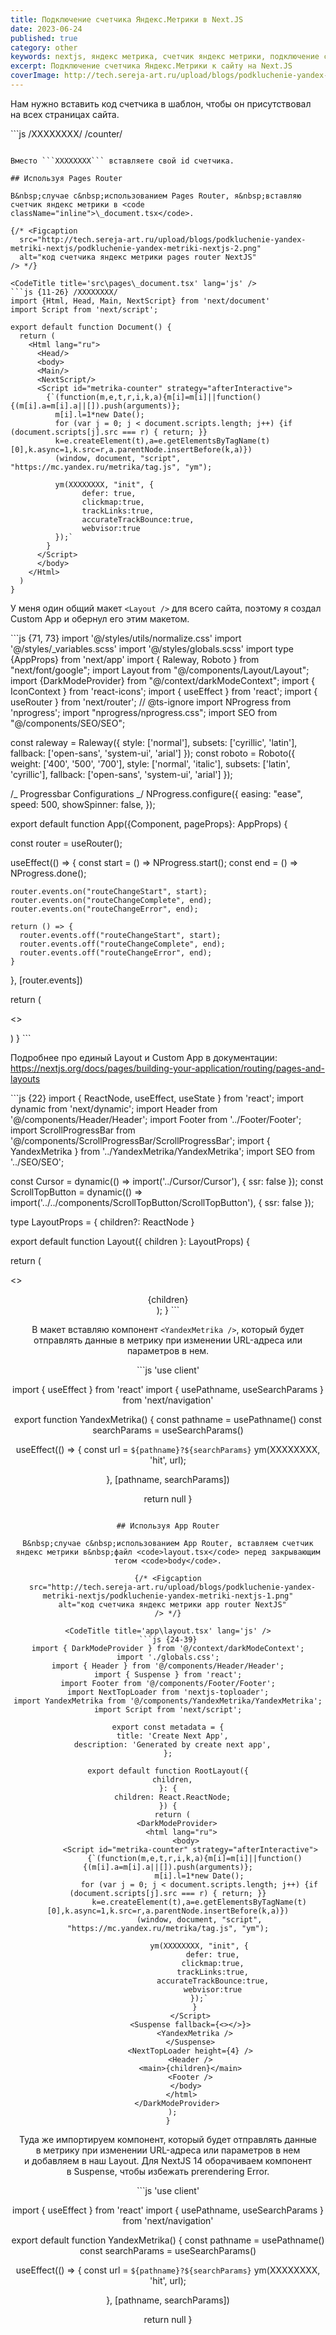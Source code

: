 ```yaml
---
title: Подключение счетчика Яндекс.Метрики в Next.JS
date: 2023-06-24
published: true
category: other
keywords: nextjs, яндекс метрика, счетчик яндекс метрики, подключение счетчика яндекс метрики
excerpt: Подключение счетчика Яндекс.Метрики к сайту на Next.JS
coverImage: http://tech.sereja-art.ru/upload/blogs/podkluchenie-yandex-metriki-nextjs/podkluchenie-yandex-metriki-nextjs-preview.jpg
---
```


Нам нужно вставить код счетчика в&nbsp;шаблон, чтобы он&nbsp;присутствовал на&nbsp;всех страницах сайта.

<CodeTitle title='Код счетчика Яндекс Метрики для NextJS' lang='js' />
```js /XXXXXXXX/ /counter/
<Script id="metrika-counter" strategy="afterInteractive">
  {`(function(m,e,t,r,i,k,a){m[i]=m[i]||function(){(m[i].a=m[i].a||[]).push(arguments)};
    m[i].l=1*new Date();
    for (var j = 0; j < document.scripts.length; j++) {if (document.scripts[j].src === r) { return; }}
    k=e.createElement(t),a=e.getElementsByTagName(t)[0],k.async=1,k.src=r,a.parentNode.insertBefore(k,a)})
    (window, document, "script", "https://mc.yandex.ru/metrika/tag.js", "ym");

    ym(XXXXXXXX, "init", {
          defer: true,
          clickmap:true,
          trackLinks:true,
          accurateTrackBounce:true,
          webvisor:true
    });`
  }
</Script>
```

Вместо ```XXXXXXXX``` вставляете свой id счетчика.

## Используя Pages Router

В&nbsp;случае с&nbsp;использованием Pages Router, я&nbsp;вставляю счетчик яндекс метрики в <code className="inline">\_document.tsx</code>.

{/* <Figcaption
  src="http://tech.sereja-art.ru/upload/blogs/podkluchenie-yandex-metriki-nextjs/podkluchenie-yandex-metriki-nextjs-2.png"
  alt="код счетчика яндекс метрики pages router NextJS"
/> */}

<CodeTitle title='src\pages\_document.tsx' lang='js' />
```js {11-26} /XXXXXXXX/
import {Html, Head, Main, NextScript} from 'next/document'
import Script from 'next/script';

export default function Document() {
  return (
    <Html lang="ru">
      <Head/>
      <body>
      <Main/>
      <NextScript/>
      <Script id="metrika-counter" strategy="afterInteractive">
        {`(function(m,e,t,r,i,k,a){m[i]=m[i]||function(){(m[i].a=m[i].a||[]).push(arguments)};
          m[i].l=1*new Date();
          for (var j = 0; j < document.scripts.length; j++) {if (document.scripts[j].src === r) { return; }}
          k=e.createElement(t),a=e.getElementsByTagName(t)[0],k.async=1,k.src=r,a.parentNode.insertBefore(k,a)})
          (window, document, "script", "https://mc.yandex.ru/metrika/tag.js", "ym");

          ym(XXXXXXXX, "init", {
                defer: true,
                clickmap:true,
                trackLinks:true,
                accurateTrackBounce:true,
                webvisor:true
          });`
        }
      </Script>
      </body>
    </Html>
  )
}
```

У&nbsp;меня один общий макет ```<Layout />``` для всего сайта, поэтому я&nbsp;создал Custom App и&nbsp;обернул его этим макетом.

<CodeTitle title='src\pages\_app.tsx' lang='js' />
```js {71, 73}
import '@/styles/utils/normalize.css'
import '@/styles/_variables.scss'
import '@/styles/globals.scss'
import type {AppProps} from 'next/app'
import { Raleway, Roboto } from "next/font/google";
import Layout from "@/components/Layout/Layout";
import {DarkModeProvider} from "@/context/darkModeContext";
import { IconContext } from 'react-icons';
import { useEffect } from 'react';
import { useRouter } from 'next/router';
// @ts-ignore
import NProgress from 'nprogress';
import "nprogress/nprogress.css";
import SEO from "@/components/SEO/SEO";

const raleway = Raleway({
  style: ['normal'],
  subsets: ['cyrillic', 'latin'],
  fallback: ['open-sans', 'system-ui', 'arial']
});
const roboto = Roboto({
  weight: ['400', '500', '700'],
  style: ['normal', 'italic'],
  subsets: ['latin', 'cyrillic'],
  fallback: ['open-sans', 'system-ui', 'arial']
});

/_ Progressbar Configurations _/
NProgress.configure({
  easing: "ease",
  speed: 500,
  showSpinner: false,
});

export default function App({Component, pageProps}: AppProps) {

const router = useRouter();

useEffect(() => {
const start = () => NProgress.start();
const end = () => NProgress.done();

    router.events.on("routeChangeStart", start);
    router.events.on("routeChangeComplete", end);
    router.events.on("routeChangeError", end);

    return () => {
      router.events.off("routeChangeStart", start);
      router.events.off("routeChangeComplete", end);
      router.events.off("routeChangeError", end);
    }

}, [router.events])

return (

<>
  <style jsx global>{`
  html {
  font-family: ${roboto.style.fontFamily};
  }
  h1, h2, h3, h4, h5, h6 {
    font-family: ${raleway.style.fontFamily};
    margin-bottom: 0.5em;
  }
  `}</style>

  <DarkModeProvider>
    <IconContext.Provider value={{ color: 'var(--icons-color)' }}>
      <Layout>
        <Component {...pageProps} />
      </Layout>
    </ IconContext.Provider>
  </DarkModeProvider>
</>
)
}
```

Подробнее про единый Layout и&nbsp;Custom App в&nbsp;документации: <a href="https://nextjs.org/docs/pages/building-your-application/routing/pages-and-layouts">https://nextjs.org/docs/pages/building-your-application/routing/pages-and-layouts</a>

<CodeTitle title='src\components\Layout\Layout.tsx' lang='js' />
```js {22}
import { ReactNode, useEffect, useState } from 'react';
import dynamic from 'next/dynamic';
import Header from '@/components/Header/Header';
import Footer from '../Footer/Footer';
import ScrollProgressBar from '@/components/ScrollProgressBar/ScrollProgressBar';
import { YandexMetrika } from '../YandexMetrika/YandexMetrika';
import SEO from '../SEO/SEO';

const Cursor = dynamic(() => import('../Cursor/Cursor'), { ssr: false });
const ScrollTopButton = dynamic(() => import('../../components/ScrollTopButton/ScrollTopButton'), { ssr: false });

type LayoutProps = {
  children?: ReactNode
}

export default function Layout({ children }: LayoutProps) {

return (

<>
  <SEO />
  <YandexMetrika />
  <Cursor />
  <Header />
  <main className="main-content-pt">{children}</main>
  <Footer />
  <ScrollTopButton />
  <ScrollProgressBar />
</>
); }
```

В&nbsp;макет вставляю компонент ```<YandexMetrika />```, который будет отправлять данные в&nbsp;метрику при изменении URL-адреса или параметров в&nbsp;нем.

<CodeTitle title='src\components\YandexMetrika\YandexMetrika.jsx' lang='js' />
```js
'use client'

import { useEffect } from 'react'
import { usePathname, useSearchParams } from 'next/navigation'

export function YandexMetrika() {
  const pathname = usePathname()
  const searchParams = useSearchParams()

useEffect(() => {
  const url = `${pathname}?${searchParams}`
  ym(XXXXXXXX, 'hit', url);

}, [pathname, searchParams])

  return null
}
```

## Используя App Router

В&nbsp;случае с&nbsp;использованием App Router, вставляем счетчик яндекс метрики в&nbsp;файл <code>layout.tsx</code> перед закрывающим тегом <code>body</code>.

{/* <Figcaption
  src="http://tech.sereja-art.ru/upload/blogs/podkluchenie-yandex-metriki-nextjs/podkluchenie-yandex-metriki-nextjs-1.png"
  alt="код счетчика яндекс метрики app router NextJS"
/> */}

<CodeTitle title='app\layout.tsx' lang='js' />
```js {24-39}
import { DarkModeProvider } from '@/context/darkModeContext';
import './globals.css';
import { Header } from '@/components/Header/Header';
import { Suspense } from 'react';
import Footer from '@/components/Footer/Footer';
import NextTopLoader from 'nextjs-toploader';
import YandexMetrika from '@/components/YandexMetrika/YandexMetrika';
import Script from 'next/script';

export const metadata = {
  title: 'Create Next App',
  description: 'Generated by create next app',
};

export default function RootLayout({
  children,
}: {
  children: React.ReactNode;
}) {
  return (
    <DarkModeProvider>
      <html lang="ru">
        <body>
          <Script id="metrika-counter" strategy="afterInteractive">
            {`(function(m,e,t,r,i,k,a){m[i]=m[i]||function(){(m[i].a=m[i].a||[]).push(arguments)};
              m[i].l=1*new Date();
              for (var j = 0; j < document.scripts.length; j++) {if (document.scripts[j].src === r) { return; }}
              k=e.createElement(t),a=e.getElementsByTagName(t)[0],k.async=1,k.src=r,a.parentNode.insertBefore(k,a)})
              (window, document, "script", "https://mc.yandex.ru/metrika/tag.js", "ym");

              ym(XXXXXXXX, "init", {
                    defer: true,
                    clickmap:true,
                    trackLinks:true,
                    accurateTrackBounce:true,
                    webvisor:true
              });`
            }
          </Script>
          <Suspense fallback={<></>}>
            <YandexMetrika />
          </Suspense>
          <NextTopLoader height={4} />
          <Header />
          <main>{children}</main>
          <Footer />
        </body>
      </html>
    </DarkModeProvider>
  );
}
```

Туда&nbsp;же импортируем компонент, который будет отправлять данные в&nbsp;метрику при изменении URL-адреса или параметров в&nbsp;нем и&nbsp;добавляем в&nbsp;наш Layout. Для NextJS 14&nbsp;оборачиваем компонент в&nbsp;Suspense, чтобы избежать prerendering Error.

<CodeTitle title='components\YandexMetrika\YandexMetrika.jsx' lang='js' />
```js
'use client'

import { useEffect } from 'react'
import { usePathname, useSearchParams } from 'next/navigation'

export default function YandexMetrika() {
  const pathname = usePathname()
  const searchParams = useSearchParams()

  useEffect(() => {
    const url = `${pathname}?${searchParams}`
    ym(XXXXXXXX, 'hit', url);

  }, [pathname, searchParams])

  return null
}
```
